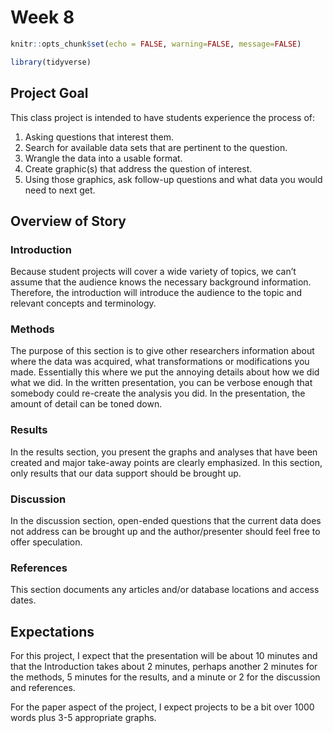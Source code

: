 # Week 8

```r
knitr::opts_chunk$set(echo = FALSE, warning=FALSE, message=FALSE)
```
```r
library(tidyverse)
```

## Project Goal

This class project is intended to have students experience the process of:
    
1. Asking questions that interest them.
2. Search for available data sets that are pertinent to the question.
3. Wrangle the data into a usable format.
4. Create graphic(s) that address the question of interest.
5. Using those graphics, ask follow-up questions and what data you would need to next get.


## Overview of Story

### Introduction
Because student projects will cover a wide variety of topics, we can't assume that the audience knows the necessary background information. Therefore, the introduction will introduce the audience to the topic and relevant concepts and terminology.

### Methods
The purpose of this section is to give other researchers information about where the data was acquired, what transformations or modifications you made. Essentially this where we put the annoying details about how we did what we did. In the written presentation, you can be verbose enough that somebody could re-create the analysis you did. In the presentation, the amount of detail can be toned down.

### Results
In the results section, you present the graphs and analyses that have been created and major take-away points are clearly emphasized. In this section, only results that our data support should be brought up.

### Discussion 
In the discussion section, open-ended questions that the current data does not address can be brought up and the author/presenter should feel free to offer speculation.

### References
This section documents any articles and/or database locations and access dates.


## Expectations
For this project, I expect that the presentation will be about 10 minutes and that the Introduction takes about 2 minutes, perhaps another 2 minutes for the methods, 5 minutes for the results, and a minute or 2 for the discussion and references.

For the paper aspect of the project, I expect projects to be a bit over 1000 words plus 3-5 appropriate graphs.



